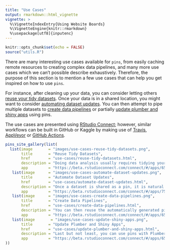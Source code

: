 ```yaml
---
title: "Use Cases"
output: rmarkdown::html_vignette
vignette: >
  %\VignetteIndexEntry{Using Website Boards}
  %\VignetteEngine{knitr::rmarkdown}
  %\usepackage[utf8]{inputenc}
---
```


```r
knitr::opts_chunk$set(echo = FALSE)
source("utils.R")
```

There are many interesting use cases available for `pins`, from easily caching remote resources to creating complex data pipelines, and many more use cases which we can't possible describe exhaustively. Therefore, the purpose of this section is to mention a few use cases that can help you get inspired on how to use `pins`.

For instance, after cleaning up your data, you can consider letting others [reuse your tidy datasets](use-cases/reusing-tidy-datasets.html). Once your data is in a shared location, you might want to consider [automating dataset updates](use-cases/automate-dataset-updates.html). You can then attempt to pipe multiple datasets to [create data pipelines](use-cases/create-data-pipelines.html) or partially [update plumber and shiny apps](use-cases/update-plumber-and-shiny-apps.html) using pins.

The use cases are presented using [RStudio Connect](https://rstudio.com/products/connect/); however, similar workflows can be built in GitHub or Kaggle by making use of [Travis](https://travis-ci.org), [AppVeyor](http://appveyor.com) or [GitHub Actions](https://github.com/features/actions).

```r
pins_site_gallery(list(
  list(image       = "images/use-cases-reuse-tidy-datasets.png",
       title       = "Reuse Tidy Datasets",
       href        = "use-cases/reuse-tidy-datasets.html",
       description = "Doing data analysis usually requires tidying your dataset first, this can take quite some time so it's worth considering sharing the tidy dataset with others or your future self. You can easily incorporate pins in your data analysis workflows by sharing your tidy dataset with others in any of the supported boards (GitHub, Kaggle, RStudio Connect, etc).",
       app         = "https://beta.rstudioconnect.com/connect/#/apps/6522/access"),
   list(image      = "images/use-cases-automate-dataset-updates.png",
       title       = "Automate Dataset Updates",
       href        = "use-cases/automate-dataset-updates.html",
       description = "Once a dataset is shared as a pin, it is natural to consider automating the process of updating it. This is especially relevant for datasets that change frequently. You can use automated tools like Travis, AppVeyor, GitHub Actions or RStudio Connect in combination with R and the pins package to keep your datasets up to date.",
       app         = "https://beta.rstudioconnect.com/connect/#/apps/7532/access"),
   list(image      = "images/use-cases-create-data-pipelines.png",
       title       = "Create Data Pipelines",
       href        = "use-cases/create-data-pipelines.html",
       description = "You can then reuse the automatically generated pin with subsequent reports to create additional datasets, visualizations or even models based on one or many pins previously generated pins. This can be useful to avoid recomputing similar reports multiple times and encouraging others to reuse your workflows.",
       app         = "https://beta.rstudioconnect.com/connect/#/apps/6565/access"),
   list(image       = "images/use-cases-update-shiny-apps.png",
       title       = "Update Plumber and Shiny Apps",
       href        = "use-cases/update-plumber-and-shiny-apps.html",
       description = "Last but not least, you can use pins with Plumber and Shiny apps to update them with ease by reusing datasets, models or visualizations generated with pins. For instance, we can create a web application that makes use of a data pipeline by converting the results into a reactive pin.",
       app         = "https://beta.rstudioconnect.com/connect/#/apps/6578/access")
))
```
